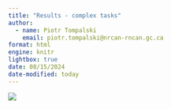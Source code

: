 ```yaml
---
title: "Results - complex tasks"
author:
  - name: Piotr Tompalski
    email: piotr.tompalski@nrcan-rncan.gc.ca
format: html
engine: knitr
lightbox: true
date: 08/15/2024
date-modified: today
---
```



![](graphics/result_tasks_complex1.png)